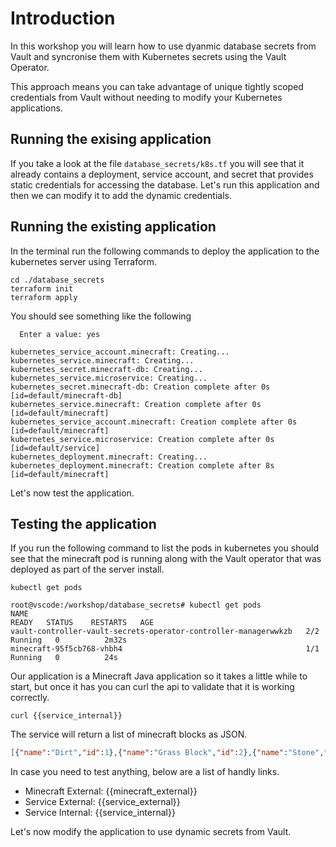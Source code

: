 # Introduction

In this workshop you will learn how to use dyanmic database secrets from Vault
and syncronise them with Kubernetes secrets using the Vault Operator.

This approach means you can take advantage of unique tightly scoped credentials
from Vault without needing to modify your Kubernetes applications.

## Running the exising application

If you take a look at the file `database_secrets/k8s.tf` you will see that
it already contains a deployment, service account, and secret that provides
static credentials for accessing the database. Let's run this application
and then we can modify it to add the dynamic credentials.

## Running the existing application

In the terminal run the following commands to deploy the application to
the kubernetes server using Terraform.

```shell
cd ./database_secrets
terraform init
terraform apply
```

You should see something like the following

```shell
  Enter a value: yes

kubernetes_service_account.minecraft: Creating...
kubernetes_service.minecraft: Creating...
kubernetes_secret.minecraft-db: Creating...
kubernetes_service.microservice: Creating...
kubernetes_secret.minecraft-db: Creation complete after 0s [id=default/minecraft-db]
kubernetes_service.minecraft: Creation complete after 0s [id=default/minecraft]
kubernetes_service_account.minecraft: Creation complete after 0s [id=default/minecraft]
kubernetes_service.microservice: Creation complete after 0s [id=default/service]
kubernetes_deployment.minecraft: Creating...
kubernetes_deployment.minecraft: Creation complete after 8s [id=default/minecraft]
```

Let's now test the application.

## Testing the application

If you run the following command to list the pods in kubernetes you should 
see that the minecraft pod is running along with the Vault operator that 
was deployed as part of the server install.

```shell
kubectl get pods
```

```shell
root@vscode:/workshop/database_secrets# kubectl get pods
NAME                                                              READY   STATUS    RESTARTS   AGE
vault-controller-vault-secrets-operator-controller-managerwwkzb   2/2     Running   0          2m32s
minecraft-95f5cb768-vhbh4                                         1/1     Running   0          24s
```

Our application is a Minecraft Java application so it takes a little while to start, but once it
has you can curl the api to validate that it is working correctly.

```shell
curl {{service_internal}}
```

The service will return a list of minecraft blocks as JSON.

```json
[{"name":"Dirt","id":1},{"name":"Grass Block","id":2},{"name":"Stone","id":3},{"name":"Sand","id":4},{"name":"Gravel","id":5},{"name":"Cobblestone","id":6},{"name":"Bedrock","id":7},{"name":"Ice","id":8},{"name":"Packed Ice","id":9},{"name":"Snow Block","id":10},{"name":"Coal Ore","id":11},{"name":"Iron Ore","id":12},{"name":"Gold Ore","id":13},{"name":"Redstone Ore","id":14},{"name":"Diamond Ore","id":15},{"name":"Emerald Ore","id":16},{"name":"Lapis Lazuli Ore","id":17},{"name":"Wood Planks","id":18},{"name":"Bricks","id":19},{"name":"Stone Bricks","id":20},{"name":"Sandstone","id":21},{"name":"Nether Bricks","id":22},{"name":"Quartz Block","id":23},{"name":"Prismarine","id":24},{"name":"Purpur Block","id":25},{"name":"Concrete","id":26},{"name":"Terracotta","id":27},{"name":"Bookshelf","id":28},{"name":"Flower Pot","id":29},{"name":"Painting","id":30},{"name":"Anvil","id":31},{"name":"Enchanting Table","id":32},{"name":"Jukebox","id":33},{"name":"Note Block","id":34},{"name":"Beacon","id":35},{"name":"End Rod","id":36},{"name":"Sea Lantern","id":37},{"name":"Redstone Dust","id":38},{"name":"Redstone Torch","id":39},{"name":"Redstone Repeater","id":40},{"name":"Redstone Comparator","id":41},{"name":"Piston","id":42},{"name":"Sticky Piston","id":43},{"name":"Observer","id":44},{"name":"Dispenser","id":45},{"name":"Dropper","id":46},{"name":"Hopper","id":47},{"name":"Wheat","id":48},{"name":"Carrots","id":49},{"name":"Potatoes","id":50},{"name":"Pumpkin","id":51},{"name":"Melon","id":52},{"name":"Sugarcane","id":53},{"name":"Cactus","id":54},{"name":"Bamboo","id":55},{"name":"Nether Wart","id":56},{"name":"Chorus Plant","id":57},{"name":"Water Source Block","id":58},{"name":"Lava Source Block","id":59},{"name":"Waterlogged Blocks","id":60},{"name":"Rail","id":61},{"name":"Powered Rail","id":62},{"name":"Detector Rail","id":63},{"name":"Activator Rail","id":64},{"name":"Zombie Spawner","id":65},{"name":"Skeleton Spawner","id":66},{"name":"Spider Spawner","id":67},{"name":"Creeper Spawner","id":68},{"name":"Chest","id":69},{"name":"Furnace","id":70},{"name":"Crafting Table","id":71},{"name":"Bed","id":72},{"name":"Ender Chest","id":73},{"name":"Trapped Chest","id":74},{"name":"Anvil","id":75},{"name":"End Portal Frame","id":76},{"name":"Dragon Egg","id":77},{"name":"Beacon Block","id":78}]
```

In case you need to test anything, below are a list of handly links.

* Minecraft External: {{minecraft_external}}
* Service External: {{service_external}}
* Service Internal: {{service_internal}}

Let's now modify the application to use dynamic secrets from Vault.